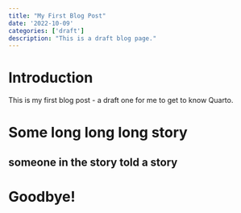 ```yaml
---
title: "My First Blog Post"
date: '2022-10-09'
categories: ['draft']
description: "This is a draft blog page."
---
```


# Introduction

This is my first blog post - a draft one for me to get to know Quarto.

# Some long long long story

## someone in the story told a story

# Goodbye!